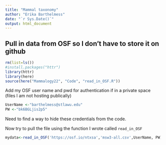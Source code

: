 ```yaml
---
title: "Mammal taxonomy"
author: "Erika Barthelmess"
date: "`r Sys.Date()`"
output: html_document
---
```

## Pull in data from OSF so I don't have to store it on github

```r
rm(list=ls())
#install.packages("httr")
library(httr)
library(here)
source(here("Mammalogy22", "Code", "read_in_OSF.R"))
```
Add my OSF user name and pwd for authentication if in a private space (files I am not hosting publically)

```r
UserName <-"barthelmess@stlawu.edu"
PW <-"bk6BGLjis2p5"
```

Need to find a way to hide these credentials from the code.


Now try to pull the file using the function I wrote called  `read_in_OSF`

```r
mydata<-read_in_OSF('https://osf.io/ntxsa','msw3-all.csv',UserName, PW)
```

